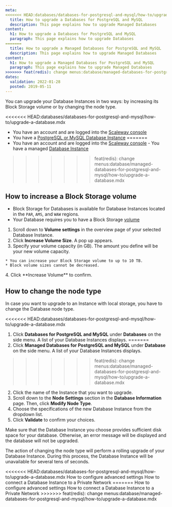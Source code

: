 ```yaml
---
meta:
<<<<<<< HEAD:databases/databases-for-postgresql-and-mysql/how-to/upgrade-a-database.mdx
  title: How to upgrade a Databases for PostgreSQL and MySQL
  description: This page explains how to upgrade Managed Databases
content:
  h1: How to upgrade a Databases for PostgreSQL and MySQL
  paragraph: This page explains how to upgrade Databases
=======
  title: How to upgrade a Managed Databases for PostgreSQL and MySQL
  description: This page explains how to upgrade Managed Databases
content:
  h1: How to upgrade a Managed Databases for PostgreSQL and MySQL
  paragraph: This page explains how to upgrade Managed Databases
>>>>>>> feat(redis): change menus:database/managed-databases-for-postgresql-and-mysql/how-to/upgrade-a-database.mdx
dates:
  validation: 2022-01-28
  posted: 2019-05-11
---
```

You can upgrade your Database Instances in two ways: by increasing its Block Storage volume or by changing the node type.

<Message type="requirement">

<<<<<<< HEAD:databases/databases-for-postgresql-and-mysql/how-to/upgrade-a-database.mdx
  - You have an account and are logged into the [Scaleway console](https://console.scaleway.com)  
  - You have a [PostgreSQL or MySQL Database Instance](/databases/databases-for-postgresql-and-mysql/quickstart)
=======
  - You have an account and are logged into the [Scaleway console](https://console.scaleway.com)  - You have a managed [Database Instance](/database/managed-databases-for-postgresql-and-mysql/concepts/#managed-database)
>>>>>>> feat(redis): change menus:database/managed-databases-for-postgresql-and-mysql/how-to/upgrade-a-database.mdx

</Message>

## How to increase a Block Storage volume

<Message type="note">

- Block Storage for Databases is available for Database Instances located in the `PAR`, `AMS`, and `WAW` regions.
- Your Database requires you to have a Block Storage [volume](/storage/block/concepts/#block-device) 

</Message>

1. Scroll down to **Volume settings** in the overview page of your selected Database Instance.
2. Click **Increase Volume Size**. A pop up appears. 
3. Specify your volume capacity (in GB). The amount you define will be your new volume capacity.
  <Message type="important">

    * You can increase your Block Storage volume to up to 10 TB. 
    * Block volume sizes cannot be decreased.

  </Message>
4. Click **Increase Volume** to confirm. 

## How to change the node type

In case you want to upgrade to an Instance with local storage, you have to change the Database node type. 

<<<<<<< HEAD:databases/databases-for-postgresql-and-mysql/how-to/upgrade-a-database.mdx
1. Click **Databases for PostgreSQL and MySQL** under **Databases** on the side menu. A list of your Database Instances displays. 
=======
1. Click **Managed Databases for PostgreSQL and MySQL** under **Database** on the side menu. A list of your Database Instances displays. 
>>>>>>> feat(redis): change menus:database/managed-databases-for-postgresql-and-mysql/how-to/upgrade-a-database.mdx
2. Click the name of the Instance that you want to upgrade.
3. Scroll down to the **Node Settings** section in the **Database Information** page. Then, click **Modify Node Type**.
4. Choose the specifications of the new Database Instance from the dropdown list.
5. Click **Validate** to confirm your choices. 
  <Message type="important">

  Make sure that the Database Instance you choose provides sufficient disk space for your database. Otherwise, an error message will be displayed and the database will not be upgraded.

  </Message>

The action of changing the node type will perform a rolling upgrade of your Database Instance. During this process, the Database Instance will be unavailable for several tens of seconds.

<Navigation title="See Also">
<<<<<<< HEAD:databases/databases-for-postgresql-and-mysql/how-to/upgrade-a-database.mdx
  <PreviousButton to="/databases/databases-for-postgresql-and-mysql/how-to/configure-advanced-settings/">How to configure advanced settings</PreviousButton>
  <NextButton to="/databases/databases-for-postgresql-and-mysql/how-to/connect-database-private-network/">How to connect a Database Instance to a Private Network</NextButton>
=======
  <PreviousButton to="/database/managed-databases-for-postgresql-and-mysql/how-to/configure-advanced-settings/">How to configure advanced settings</PreviousButton>
  <NextButton to="/database/managed-databases-for-postgresql-and-mysql/how-to/connect-database-private-network/">How to connect a Database Instance to a Private Network</NextButton>
>>>>>>> feat(redis): change menus:database/managed-databases-for-postgresql-and-mysql/how-to/upgrade-a-database.mdx
</Navigation>

